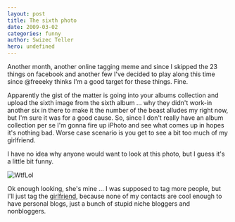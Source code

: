 ```yaml
---
layout: post
title: The sixth photo
date: 2009-03-02
categories: funny
author: Swizec Teller
hero: undefined
---
```


Another month, another online tagging meme and since I skipped the 23 things on facebook and another few I've decided to play along this time since @freeeky thinks I'm a good target for these things. Fine.

Apparently the gist of the matter is going into your albums collection and upload the sixth image from the sixth album ... why they didn't work-in another six in there to make it the number of the beast alludes my right now, but I'm sure it was for a good cause. So, since I don't really have an album collection per se I'm gonna fire up iPhoto and see what comes up in hopes it's nothing bad. Worse case scenario is you get to see a bit too much of my girlfriend.

I have no idea why anyone would want to look at this photo, but I guess it's a little bit funny.

![](http://swizec.com/images/collection/60.jpg "WtfLol")

Ok enough looking, she's mine ... I was supposed to tag more people, but I'll just tag the [girlfriend](http://3pike.blogspot.com/), because none of my contacts are cool enough to have personal blogs, just a bunch of stupid niche bloggers and nonbloggers.
